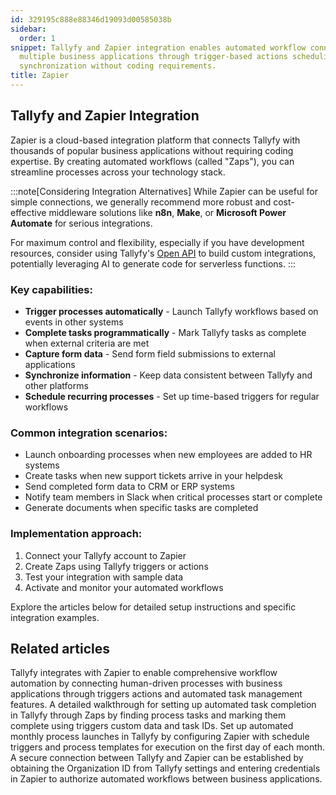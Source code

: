 ```yaml
---
id: 329195c888e88346d19093d00585038b
sidebar:
  order: 1
snippet: Tallyfy and Zapier integration enables automated workflow connections between
  multiple business applications through trigger-based actions scheduling and data
  synchronization without coding requirements.
title: Zapier
---
```


## Tallyfy and Zapier Integration

Zapier is a cloud-based integration platform that connects Tallyfy with thousands of popular business applications without requiring coding expertise. By creating automated workflows (called "Zaps"), you can streamline processes across your technology stack.

:::note[Considering Integration Alternatives]
While Zapier can be useful for simple connections, we generally recommend more robust and cost-effective middleware solutions like **n8n**, **Make**, or **Microsoft Power Automate** for serious integrations.

For maximum control and flexibility, especially if you have development resources, consider using Tallyfy's [Open API](/pro/integrations/open-api/) to build custom integrations, potentially leveraging AI to generate code for serverless functions.
:::

### Key capabilities:

- **Trigger processes automatically** - Launch Tallyfy workflows based on events in other systems
- **Complete tasks programmatically** - Mark Tallyfy tasks as complete when external criteria are met
- **Capture form data** - Send form field submissions to external applications
- **Synchronize information** - Keep data consistent between Tallyfy and other platforms
- **Schedule recurring processes** - Set up time-based triggers for regular workflows

### Common integration scenarios:

- Launch onboarding processes when new employees are added to HR systems
- Create tasks when new support tickets arrive in your helpdesk
- Send completed form data to CRM or ERP systems
- Notify team members in Slack when critical processes start or complete
- Generate documents when specific tasks are completed

### Implementation approach:

1. Connect your Tallyfy account to Zapier
2. Create Zaps using Tallyfy triggers or actions
3. Test your integration with sample data
4. Activate and monitor your automated workflows

Explore the articles below for detailed setup instructions and specific integration examples.


<PageTree />


## Related articles
<CardGrid>
<LinkTitleCard header="<b>Zapier > Tallyfy & Zapier</b>" href="/products/pro/integrations/middleware/zapier/how-can-i-improve-task-management-with-tallyfy/" > Tallyfy integrates with Zapier to enable comprehensive workflow automation by connecting human-driven processes with business applications through triggers actions and automated task management features. </LinkTitleCard>
<LinkTitleCard header="<b>Zapier > Automate tasks in Tallyfy using zaps</b>" href="/products/pro/integrations/middleware/zapier/how-to-automate-tasks-in-tallyfy-using-zaps/" > A detailed walkthrough for setting up automated task completion in Tallyfy through Zaps by finding process tasks and marking them complete using triggers custom data and task IDs. </LinkTitleCard>
<LinkTitleCard header="<b>Zapier > Automate monthly process launch with Zapier</b>" href="/products/pro/integrations/middleware/zapier/how-to-automate-monthly-process-launch-with-zapier/" > Set up automated monthly process launches in Tallyfy by configuring Zapier with schedule triggers and process templates for execution on the first day of each month. </LinkTitleCard>
<LinkTitleCard header="<b>Zapier > Connect Tallyfy to Zapier</b>" href="/products/pro/integrations/middleware/zapier/how-to-connect-your-tallyfy-account-to-zapier/" > A secure connection between Tallyfy and Zapier can be established by obtaining the Organization ID from Tallyfy settings and entering credentials in Zapier to authorize automated workflows between business applications. </LinkTitleCard>
</CardGrid>